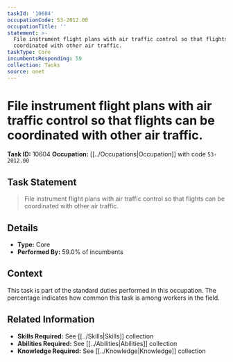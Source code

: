```yaml
---
taskId: '10604'
occupationCode: 53-2012.00
occupationTitle: ''
statement: >-
  File instrument flight plans with air traffic control so that flights can be
  coordinated with other air traffic.
taskType: Core
incumbentsResponding: 59
collection: Tasks
source: onet
---
```

# File instrument flight plans with air traffic control so that flights can be coordinated with other air traffic.

**Task ID:** 10604
**Occupation:** [[../Occupations|Occupation]] with code `53-2012.00`

## Task Statement

> File instrument flight plans with air traffic control so that flights can be coordinated with other air traffic.

## Details

- **Type:** Core
- **Performed By:** 59.0% of incumbents

## Context

This task is part of the standard duties performed in this occupation. The percentage indicates how common this task is among workers in the field.

## Related Information

- **Skills Required:** See [[../Skills|Skills]] collection
- **Abilities Required:** See [[../Abilities|Abilities]] collection
- **Knowledge Required:** See [[../Knowledge|Knowledge]] collection
